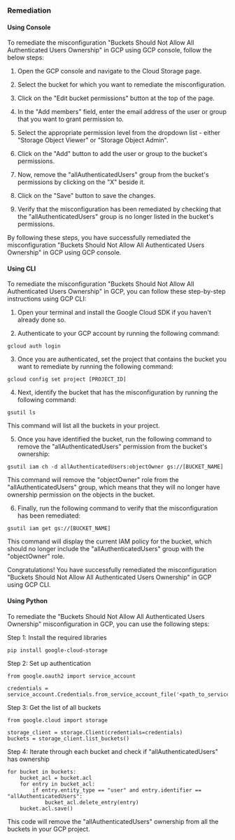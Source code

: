 ### Remediation

#### Using Console

To remediate the misconfiguration "Buckets Should Not Allow All Authenticated Users Ownership" in GCP using GCP console, follow the below steps:
 
1. Open the GCP console and navigate to the Cloud Storage page.

2. Select the bucket for which you want to remediate the misconfiguration.

3. Click on the "Edit bucket permissions" button at the top of the page.

4. In the "Add members" field, enter the email address of the user or group that you want to grant permission to.

5. Select the appropriate permission level from the dropdown list - either "Storage Object Viewer" or "Storage Object Admin".

6. Click on the "Add" button to add the user or group to the bucket's permissions.

7. Now, remove the "allAuthenticatedUsers" group from the bucket's permissions by clicking on the "X" beside it.

8. Click on the "Save" button to save the changes.

9. Verify that the misconfiguration has been remediated by checking that the "allAuthenticatedUsers" group is no longer listed in the bucket's permissions.

By following these steps, you have successfully remediated the misconfiguration "Buckets Should Not Allow All Authenticated Users Ownership" in GCP using GCP console.

#### Using CLI

To remediate the misconfiguration "Buckets Should Not Allow All Authenticated Users Ownership" in GCP, you can follow these step-by-step instructions using GCP CLI:

1. Open your terminal and install the Google Cloud SDK if you haven't already done so.

2. Authenticate to your GCP account by running the following command:

```
gcloud auth login
```

3. Once you are authenticated, set the project that contains the bucket you want to remediate by running the following command:

```
gcloud config set project [PROJECT_ID]
```

4. Next, identify the bucket that has the misconfiguration by running the following command:

```
gsutil ls
```

This command will list all the buckets in your project.

5. Once you have identified the bucket, run the following command to remove the "allAuthenticatedUsers" permission from the bucket's ownership:

```
gsutil iam ch -d allAuthenticatedUsers:objectOwner gs://[BUCKET_NAME]
```

This command will remove the "objectOwner" role from the "allAuthenticatedUsers" group, which means that they will no longer have ownership permission on the objects in the bucket.

6. Finally, run the following command to verify that the misconfiguration has been remediated:

```
gsutil iam get gs://[BUCKET_NAME]
```

This command will display the current IAM policy for the bucket, which should no longer include the "allAuthenticatedUsers" group with the "objectOwner" role.

Congratulations! You have successfully remediated the misconfiguration "Buckets Should Not Allow All Authenticated Users Ownership" in GCP using GCP CLI.

#### Using Python

To remediate the "Buckets Should Not Allow All Authenticated Users Ownership" misconfiguration in GCP, you can use the following steps:

Step 1: Install the required libraries
```
pip install google-cloud-storage
```

Step 2: Set up authentication
```
from google.oauth2 import service_account

credentials = service_account.Credentials.from_service_account_file('<path_to_service_account_file>')
```

Step 3: Get the list of all buckets
```
from google.cloud import storage

storage_client = storage.Client(credentials=credentials)
buckets = storage_client.list_buckets()
```

Step 4: Iterate through each bucket and check if "allAuthenticatedUsers" has ownership
```
for bucket in buckets:
    bucket_acl = bucket.acl
    for entry in bucket_acl:
        if entry.entity_type == "user" and entry.identifier == "allAuthenticatedUsers":
            bucket_acl.delete_entry(entry)
    bucket.acl.save()
```

This code will remove the "allAuthenticatedUsers" ownership from all the buckets in your GCP project.

